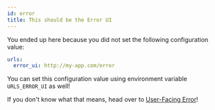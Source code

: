 ```yaml
---
id: error
title: This should be the Error UI
---
```


You ended up here because you did not set the following configuration value:

```yaml title="path/to/kratos/config.yml
urls:
  error_ui: http://my-app.com/error
```

You can set this configuration value using environment variable `URLS_ERROR_UI`
as well!

If you don't know what that means, head over to
[User-Facing Error](../self-service/flows/user-facing-errors.md)!
